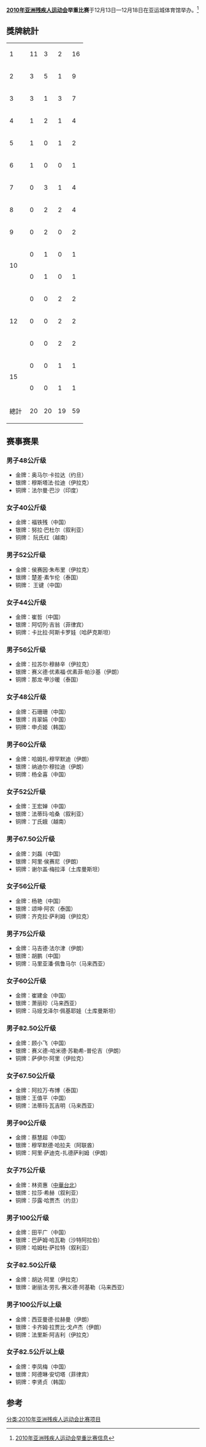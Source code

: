 '''[[2010年亚洲残疾人运动会|2010年亚洲残疾人运动会]]举重比赛'''于12月13日—12月18日在亚运城体育馆举办。<ref>[http://www.gzapg2010.cn/special/008904CP/juzhongxw.html  2010年亚洲残疾人运动会举重比赛信息]{{dead link|date=十一月 2017 |bot=InternetArchiveBot }}</ref>

== 獎牌統計 ==
{| {{RankedMedalTable|class=wikitable sortable}}
|-
|1||align=left|{{flagIOC2team|CHN|2010年亚洲残疾人运动会}}||11||3||2||16
|-
|2||align=left|{{flagIOC2team|IRI|2010年亚洲残疾人运动会}}||3||5||1||9
|-
|3||align=left|{{flagIOC2team|IRQ|2010年亚洲残疾人运动会}}||3||1||3||7
|-
|4||align=left|{{flagIOC2team|THA|2010年亚洲残疾人运动会}}||1||2||1||4
|-
|5||align=left|{{flagIOC2team|JOR|2010年亚洲残疾人运动会}}||1||0||1||2
|-
|6||align=left|{{flagIOC2team|TPE|2010年亚洲残疾人运动会}}||1||0||0||1
|-
|7||align=left|{{flagIOC2team|SYR|2010年亚洲残疾人运动会}}||0||3||1||4
|-
|8||align=left|{{flagIOC2team|MAS|2010年亚洲残疾人运动会}}||0||2||2||4
|-
|9||align=left|{{flagIOC2team|PHI|2010年亚洲残疾人运动会}}||0||2||0||2
|-
|rowspan="2"|10
|align=left|{{flagIOC2team|KSA|2010年亚洲残疾人运动会}}||0||1||0||1
|-
|align=left|{{flagIOC2team|UAE|2010年亚洲残疾人运动会}}||0||1||0||1
|-
|rowspan="3"|12
|align=left|{{flagIOC2team|KOR|2010年亚洲残疾人运动会}}||0||0||2||2
|-
|align=left|{{flagIOC2team|TKM|2010年亚洲残疾人运动会}}||0||0||2||2
|-
|align=left|{{flagIOC2team|VIE|2010年亚洲残疾人运动会}}||0||0||2||2
|-
|rowspan="2"|15
|align=left|{{flagIOC2team|IND|2010年亚洲残疾人运动会}}||0||0||1||1
|-
|align=left|{{flagIOC2team|KAZ|2010年亚洲残疾人运动会}}||0||0||1||1
|- class="sortbottom"
!colspan=2| 總計 || 20 || 20 || 19 || 59
|}

==赛事赛果==
=== 男子48公斤级 ===
*金牌：奥马尔·卡拉达（约旦）
*银牌：穆斯塔法·拉迪（伊拉克）
*铜牌：法尔曼·巴沙（印度）
=== 女子40公斤级 ===
*金牌：福铁残（中国）
*银牌：努拉·巴杜尔（叙利亚）
*铜牌： 阮氏红（越南）
=== 男子52公斤级 ===
*金牌：侯赛因·朱布里（伊拉克）
*银牌：楚差·素乍伦（泰国）
*铜牌： 王键（中国）
=== 女子44公斤级 ===
*金牌：崔哲（中国）
*银牌：阿切列·吉翁（菲律宾）
*铜牌：卡比拉·阿斯卡罗娃（哈萨克斯坦）
=== 男子56公斤级 ===
*金牌：拉苏尔·穆赫辛（伊拉克）
*银牌：赛义德·优素福·优素菲·帕沙基（伊朗）
*铜牌：那龙·甲沙暖（泰国）
=== 女子48公斤级 ===
*金牌：石珊珊（中国）
*银牌：肖翠娟（中国）
*铜牌：申贞姬（韩国）
=== 男子60公斤级 ===
*金牌：哈姆扎·穆罕默迪（伊朗）
*银牌：纳迪尔·穆拉迪（伊朗）
*铜牌：杨全喜（中国）
=== 女子52公斤级 ===
*金牌：王宏婵（中国）
*银牌：法蒂玛·哈桑（叙利亚）
*铜牌：丁氏娥（越南）
=== 男子67.50公斤级  ===
*金牌：刘磊（中国）
*银牌：阿里·侯赛尼（伊朗）
*铜牌：谢尔盖·梅拉泽（土库曼斯坦）
=== 女子56公斤级 ===
*金牌：杨艳（中国）
*银牌：颂坤·阿农（泰国）
*铜牌：齐克拉·萨利姆（伊拉克）
=== 男子75公斤级 ===
*金牌：马吉德·法尔津（伊朗）
*银牌：胡鹏（中国）
*铜牌：马里亚潘·佩鲁马尔（马来西亚）
=== 女子60公斤级 ===
*金牌：崔建金（中国）
*银牌：萧丽珍（马来西亚）
*铜牌：马娅戈泽尔·佩基耶娃（土库曼斯坦）
=== 男子82.50公斤级 ===
*金牌：顾小飞（中国）
*银牌：赛义德-哈米德·苏勒希-普伦吉（伊朗）
*铜牌：萨伊尔·阿里（伊拉克）
=== 女子67.50公斤级 ===
*金牌：阿拉万·布博（泰国）
*银牌：王值平（中国）
*铜牌：法蒂玛·瓦吉明（马来西亚）
=== 男子90公斤级 ===
*金牌：蔡慧超（中国）
*银牌：穆罕默德·哈拉夫（阿联酋）
*铜牌：阿里·萨迪克-扎德萨利姆（伊朗）
=== 女子75公斤级 ===
*金牌：林资惠（[[中華台北|中華台北]]）
*银牌：拉莎·希赫（叙利亚）
*铜牌：莎露·哈贾杰（约旦）
=== 男子100公斤级 ===
*金牌：田平广（中国）
*银牌：巴萨姆·哈瓦勒（沙特阿拉伯）
*铜牌：哈姆杜·萨拉特（叙利亚）
=== 女子82.50公斤级 ===
*金牌：胡达·阿里（伊拉克）
*银牌：谢丽法·劳扎·赛义德·阿基勒（马来西亚）
=== 男子100公斤以上级 ===
*金牌：西亚曼德·拉赫曼（伊朗）
*银牌：卡齐姆·拉贾比·戈卢杰（伊朗）
*铜牌：法里斯·阿吉利（伊拉克）
=== 女子82.5公斤以上级 ===
*金牌：李凤梅（中国）
*银牌：阿德琳·安切塔（菲律宾）
*铜牌：李贤贞（韩国）

==参考==
<references />
{{2010年亚洲残疾人运动会项目}}
[[分类:2010年亚洲残疾人运动会比赛项目|分类:2010年亚洲残疾人运动会比赛项目]]